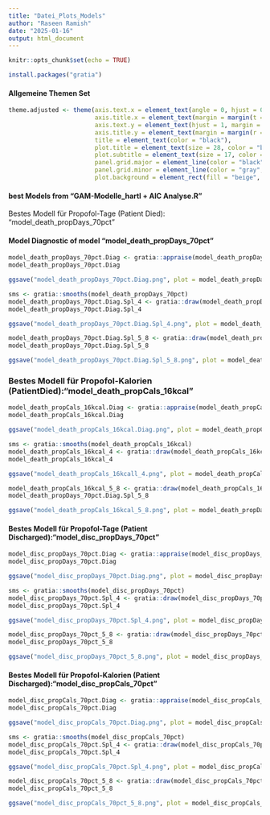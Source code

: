 ```yaml
---
title: "Datei_Plots_Models"
author: "Raseen Ramish"
date: "2025-01-16"
output: html_document
---
```


```r
knitr::opts_chunk$set(echo = TRUE)
```

```r
install.packages("gratia")
```

#### Allgemeine Themen Set 

```r

theme.adjusted <- theme(axis.text.x = element_text(angle = 0, hjust = 0.5, margin = margin(t = 5), size = 18),
                        axis.title.x = element_text(margin = margin(t = 20), size = 22), 
                        axis.text.y = element_text(hjust = 1, margin = margin(r = 10), size = 15, angle = 0),
                        axis.title.y = element_text(margin = margin(r = 20), size = 22),
                        title = element_text(color = "black"),
                        plot.title = element_text(size = 28, color = "black", face = "bold", hjust = 0.5), 
                        plot.subtitle = element_text(size = 17, color = "black", face = "italic"),
                        panel.grid.major = element_line(color = "black", linewidth = 0.1), 
                        panel.grid.minor = element_line(color = "gray", linewidth  = 0.1),
                        plot.background = element_rect(fill = "beige", color = NA))
```

#### best Models from "GAM-Modelle_hartl + AIC Analyse.R"

Bestes Modell für Propofol-Tage (Patient Died): "model_death_propDays_70pct"

#### Model Diagnostic of model "model_death_propDays_70pct" 

```r
model_death_propDays_70pct.Diag <- gratia::appraise(model_death_propDays_70pct) & theme_bw()
model_death_propDays_70pct.Diag 

ggsave("model_death_propDays_70pct.Diag.png", plot = model_death_propDays_70pct.Diag, width = 8, height = 6)
```

```r
sms <- gratia::smooths(model_death_propDays_70pct)
model_death_propDays_70pct.Diag.Spl_4 <- gratia::draw(model_death_propDays_70pct, select = sms[1:4]) & theme_bw()
model_death_propDays_70pct.Diag.Spl_4

ggsave("model_death_propDays_70pct.Diag.Spl_4.png", plot = model_death_propDays_70pct.Diag.Spl_4, width = 8, height = 6)

```

```r
model_death_propDays_70pct.Diag.Spl_5_8 <- gratia::draw(model_death_propDays_70pct, select = sms[5:8]) & theme_bw()
model_death_propDays_70pct.Diag.Spl_5_8

ggsave("model_death_propDays_70pct.Diag.Spl_5_8.png", plot = model_death_propDays_70pct.Diag.Spl_5_8, width = 8, height = 6)
```

### Bestes Modell für Propofol-Kalorien (PatientDied):"model_death_propCals_16kcal"

```r

model_death_propCals_16kcal.Diag <- gratia::appraise(model_death_propCals_16kcal) & theme_bw()
model_death_propCals_16kcal.Diag 

ggsave("model_death_propCals_16kcal.Diag.png", plot = model_death_propCals_16kcal, width = 8, height = 6)
```


```r
sms <- gratia::smooths(model_death_propCals_16kcal)
model_death_propCals_16kcal_4 <- gratia::draw(model_death_propCals_16kcal, select = sms[1:4]) & theme_bw()
model_death_propCals_16kcal_4

ggsave("model_death_propCals_16kcall_4.png", plot = model_death_propCals_16kcal_4, width = 8, height = 6)
```

```r
model_death_propCals_16kcal_5_8 <- gratia::draw(model_death_propCals_16kcal, select = sms[5:8]) & theme_bw()
model_death_propDays_70pct.Diag.Spl_5_8

ggsave("model_death_propCals_16kcal_5_8.png", plot = model_death_propDays_70pct.Diag.Spl_5_8, width = 8, height = 6)
```

#### Bestes Modell für Propofol-Tage (Patient Discharged):"model_disc_propDays_70pct"

```r
model_disc_propDays_70pct.Diag <- gratia::appraise(model_disc_propDays_70pct) & theme_bw()
model_disc_propDays_70pct.Diag 

ggsave("model_disc_propDays_70pct.Diag.png", plot = model_disc_propDays_70pct, width = 8, height = 6)
```

```r
sms <- gratia::smooths(model_disc_propDays_70pct)
model_disc_propDays_70pct.Spl_4 <- gratia::draw(model_disc_propDays_70pct, select = sms[1:4]) & theme_bw()
model_disc_propDays_70pct.Spl_4

ggsave("model_disc_propDays_70pct.Spl_4.png", plot = model_disc_propDays_70pct.Spl_4, width = 8, height = 6)
```

```r
model_disc_propDays_70pct_5_8 <- gratia::draw(model_disc_propDays_70pct, select = sms[5:8]) & theme_bw()
model_disc_propDays_70pct_5_8

ggsave("model_disc_propDays_70pct_5_8.png", plot = model_disc_propDays_70pct_5_8, width = 8, height = 6)
```

#### Bestes Modell für Propofol-Kalorien (Patient Discharged):"model_disc_propCals_70pct"

```r
model_disc_propCals_70pct.Diag <- gratia::appraise(model_disc_propCals_70pct) & theme_bw()
model_disc_propCals_70pct.Diag 

ggsave("model_disc_propCals_70pct.Diag.png", plot = model_disc_propCals_70pct.Diag, width = 8, height = 6)
```

```r
sms <- gratia::smooths(model_disc_propCals_70pct)
model_disc_propCals_70pct.Spl_4 <- gratia::draw(model_disc_propCals_70pct, select = sms[1:4]) & theme_bw()
model_disc_propCals_70pct.Spl_4

ggsave("model_disc_propCals_70pct.Spl_4.png", plot = model_disc_propCals_70pct.Spl_4, width = 8, height = 6)
```

```r
model_disc_propCals_70pct_5_8 <- gratia::draw(model_disc_propCals_70pct, select = sms[5:8]) & theme_bw()
model_disc_propCals_70pct_5_8

ggsave("model_disc_propCals_70pct_5_8.png", plot = model_disc_propCals_70pct_5_8, width = 8, height = 6)
```

